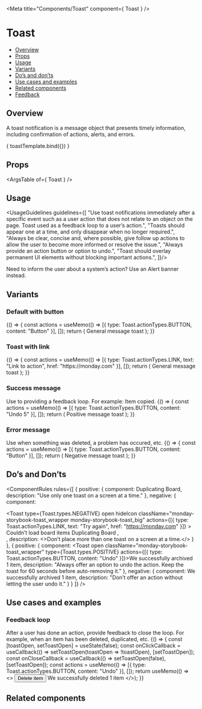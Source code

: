 
<Meta
  title="Components/Toast"
  component={ Toast }
/>

<!--- Component template -->


<!--- Component documentation -->

# Toast
- [Overview](#overview)
- [Props](#props)
- [Usage](#usage)
- [Variants](#variants)
- [Do’s and don’ts](#dos-and-donts)
- [Use cases and examples](#use-cases-and-examples)
- [Related components](#related-components)
- [Feedback](#feedback)

## Overview
A toast notification is a message object that presents timely information, including confirmation of actions, alerts, and errors.

<Canvas>
  <Story name="Overview"
         args={ {children: "General message toast", open: true, className: "monday-storybook-toast_wrapper", actions: [{ type: Toast.actionTypes.BUTTON, content: "Button" }]} }>
    { toastTemplate.bind({}) }
  </Story>
</Canvas>

## Props
<ArgsTable of={ Toast } />

## Usage
<UsageGuidelines guidelines={[
  "Use toast notifications immediately after a specific event such as a user action that does not relate to an object on the page. Toast used as a feedback loop to a user’s action.",
  "Toasts should appear one at a time, and only disappear when no longer required.",
  "Always be clear, concise and, where possible, give follow up actions to allow the user to become more informed or resolve the issue.",
  "Always provide an action button or option to undo.",
  "Toast should overlay permanent UI elements without blocking important actions.",
]}/>

<Tip title="Check yourself">Need to inform the user about a system’s action? Use an <Link href="/?path=/docs/components-alertbanner--overview" size={Link.sizes.SMALL} withoutSpacing>Alert banner</Link> instead.</Tip>

## Variants
### Default with button
<Canvas>
  <Story name="Default with button">
    {() => {
      const actions = useMemo(() => [{ type: Toast.actionTypes.BUTTON, content: "Button" }], []);
      return (
        <Toast 
          open
          autoHideDuration={5000} 
          ctions={actions}
          className="monday-storybook-toast_wrapper"
        >
        General message toast
      </Toast>);
    }}
  </Story>
</Canvas>

### Toast with link
<Canvas>
  <Story name="Toast with link">
    {() => {
      const actions = useMemo(() => [{ type: Toast.actionTypes.LINK, text: "Link to action", href: "https://monday.com" }], []);
      return (
        <Toast 
          open
          actions={actions}
          autoHideDuration={5000}
           className="monday-storybook-toast_wrapper"
        >
        General message toast
      </Toast>);
    }}
  </Story>
</Canvas>

### Success message
Use to providing a feedback loop. For example: Item copied.
<Canvas>
  <Story name="Success message">
    {() => {
      const actions = useMemo(() => [{ type: Toast.actionTypes.BUTTON, content: "Undo 5" }], []);
      return (
        <Toast
          open
          type={Toast.types.POSITIVE} 
          actions={actions}
          autoHideDuration={5000}
          className="monday-storybook-toast_wrapper"
        >
          Positive message toast
        </Toast>);
    }}
  </Story>
</Canvas>

### Error message
Use when something was deleted, a problem has occured, etc.
<Canvas>
  <Story name="Error message">
    {() => {
     const actions = useMemo(() => [{ type: Toast.actionTypes.BUTTON, content: "Button" }], []);
      return (
        <Toast 
          open
          actions={actions}
          type={Toast.types.NEGATIVE}
          autoHideDuration={5000}
          className="monday-storybook-toast_wrapper"
        >
          Negative message toast
        </Toast>);
    }}
  </Story>
</Canvas>

## Do’s and Don’ts
<ComponentRules
  rules={[
    {
      positive: {
        component: <Toast open className="monday-storybook-toast_wrapper" hideIcon type={Toast.types.POSITIVE}>Duplicating Board</Toast>,
        description: "Use only one toast on a screen at a time."
      },
      negative: {
        component:
          <div className="monday-storybook-toast_inline-wrapper">
            <Toast 
              type={Toast.types.NEGATIVE}
              open
              hideIcon 
              className="monday-storybook-toast_wrapper monday-storybook-toast_big"
              actions={[{ type: Toast.actionTypes.LINK, text: "Try again", href: "https://monday.com" }]}
            >
              Couldn’t load board items
            </Toast>
            <Toast 
              type={Toast.types.POSITIVE} 
              className="monday-storybook-toast_wrapper"
              hideIcon
              text="Duplicating Board"
              open
            >
              Duplicating Board
            </Toast>,
          </div>,
        description: <>Don’t place more than one toast on a screen at a time.</>
      }
    },
    {
      positive: {
        component: <Toast open className="monday-storybook-toast_wrapper" type={Toast.types.POSITIVE} actions={[{ type: Toast.actionTypes.BUTTON, content: "Undo" }]}>We successfully archived 1 item</Toast>,
        description: "Always offer an option to undo the action. Keep the toast for 60 seconds before auto-removing it."
      },
      negative: {
        component: <Toast open className="monday-storybook-toast_wrapper" type={Toast.types.POSITIVE}>We successfully archived 1 item</Toast>,
        description: "Don’t offer an action without letting the user undo it."
      }
    }
  ]}
/>

## Use cases and examples
### Feedback loop
After a user has done an action, provide feedback to close the loop. For example, when an item has been deleted, duplicated, etc.
<Canvas>
  <Story name="Feedback loop">
    {() => {
      const [toastOpen, setToastOpen] = useState(false);
      const onClickCallback = useCallback(() => setToastOpen(toastOpen => !toastOpen), [setToastOpen]);
      const onCloseCallback = useCallback(() => setToastOpen(false), [setToastOpen]);
      const actions = useMemo(() => [{ type: Toast.actionTypes.BUTTON, content: "Undo" }], []);
      return useMemo(() =>
        <>
          <Button leftIcon={Delete} onClick={onClickCallback}>Delete item</Button>
          <Toast
            open={toastOpen} 
            type={Toast.types.POSITIVE} 
            actions={actions}
            onClose={onCloseCallback}
            autoHideDuration={5000}
            className="monday-storybook-toast_box"
          >
            We successfully deleted 1 item
          </Toast>
        </>);
    }}
  </Story>
</Canvas>

## Related components
<RelatedComponents componentsNames={[ALERT_BANNER,TOOLTIP,ATTENTION_BOX]} />